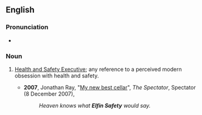 ==English==

===Pronunciation===
* {{a|UK}} {{IPA|/ɛlˈfɪn ˌseɪf.ti/|lang=en}}

===Noun===
{{en-noun|-|head=[[elfin]] [[safety]]}}

# {{context|British|informal|pejorative|lang=en}} [[w:Health and Safety Executive|Health and Safety Executive]]; any reference to a perceived modern obsession with health and safety.
#* '''2007''', Jonathan Ray, "[http://www.spectator.co.uk/scoff/388581/my-new-best-cellar.thtml My new best cellar]", ''The Spectator'', Spectator (8 December 2007),
#*: ''Heaven knows what '''Elfin Safety''' would say.''